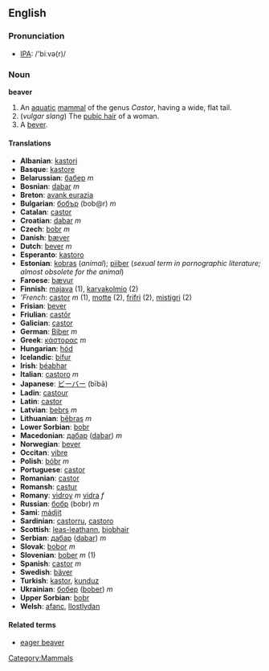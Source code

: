 {{wikipedia}}
==English==
=== Pronunciation ===
*[[w:IPA|IPA]]: /'biːvə(r)/

===Noun===
'''beaver'''

#An [[aquatic]] [[mammal]] of the genus ''Castor'', having a wide, flat tail.
#(''vulgar slang'') The [[pubic hair]] of a woman.
#A [[bever]].

====Translations====
*'''Albanian''': [[kastori]]
*'''Basque''': [[kastore]]
*'''Belarussian''': [[бабер]] ''m''
*'''Bosnian''': [[dabar]] ''m''
*'''Breton''': [[avank eurazia]]
*'''Bulgarian''': [[бобър]] (bob@r) ''m''
*'''Catalan''': [[castor]]
*'''Croatian''': [[dabar]] ''m''
*'''Czech''': [[bobr]] ''m''
*'''Danish''': [[bæver]]
*'''Dutch''': [[bever]] ''m''
*'''Esperanto''': [[kastoro]]
*'''Estonian''': [[kobras]] (''animal''); [[piiber]] (''sexual term in pornographic literature; almost obsolete for the animal'')  
*'''Faroese''': [[bævur]]
*'''Finnish''': [[majava]] (1), [[karvakolmio]] (2)
*'''French'': [[castor]] ''m'' (1), [[motte]] (2), [[frifri]] (2), [[mistigri]] (2)
*'''Frisian''': [[bever]]
*'''Friulian''': [[castôr]]
*'''Galician''': [[castor]]
*'''German''': [[Biber]] ''m''
*'''Greek''': [[κάστορας]] ''m''
*'''Hungarian''': [[hód]]
*'''Icelandic''': [[bifur]]
*'''Irish''': [[béabhar]]
*'''Italian''': [[castoro]] ''m''
*'''Japanese''': [[ビーバー]] (bībā)
*'''Ladin''': [[castour]]
*'''Latin''': [[castor]] '' '' <!--do not put the scientific name here-->
*'''Latvian''': [[bebrs]] ''m''
*'''Lithuanian''': [[bẽbras]] ''m''
*'''Lower Sorbian''': [[bobr]]
*'''Macedonian''': [[дабар]] ([[dabar]]) ''m''
*'''Norwegian''': [[bever]]
*'''Occitan''': [[vibre]]
*'''Polish''': [[bóbr]] ''m''
*'''Portuguese''': [[castor]]
*'''Romanian''': [[castor]]
*'''Romansh''': [[castur]]
*'''Romany''': [[vidroy]] ''m'' [[vidra]] ''f''
*'''Russian''': [[бобр]] (bobr) ''m''
*'''Sami''': [[mádjit]]
*'''Sardinian''': [[castorru]], [[castoro]]
*'''Scottish''': [[leas-leathann]], [[biobhair]]
*'''Serbian''': [[дабар]] ([[dabar]]) ''m''
*'''Slovak''': [[bobor]] ''m''
*'''Slovenian''': [[bober]] ''m'' (1)
*'''Spanish''': [[castor]] ''m''
*'''Swedish''': [[bäver]]
*'''Turkish''': [[kastor]], [[kunduz]]
*'''Ukrainian''': [[бобер]] ([[bober]]) ''m''
*'''Upper Sorbian''': [[bobr]]
*'''Welsh''': [[afanc]], [[llostlydan]]

====Related terms====
*[[eager beaver]]

[[Category:Mammals]]